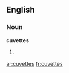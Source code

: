 ==English==

===Noun===
'''cuvettes'''

# {{plural of|[[cuvette]]}}

[[ar:cuvettes]]
[[fr:cuvettes]]
